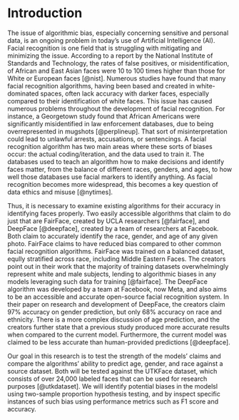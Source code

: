 # Introduction

The issue of algorithmic bias, especially concerning sensitive and personal data, is an ongoing problem in today's use of Artificial Intelligence (AI). Facial recognition is one field that is struggling with mitigating and minimizing the issue. According to a report by the National Institute of Standards and Technology, the rates of false positives, or misidentification, of African and East Asian faces were 10 to 100 times higher than those for White or European faces [@nist]. Numerous studies have found that many facial recognition algorithms, having been based and created in white-dominated spaces, often lack accuracy with darker faces, especially compared to their identification of white faces. This issue has caused numerous problems throughout the development of facial recognition. For instance, a Georgetown study found that African Americans were significantly misidentified in law enforcement databases, due to being overrepresented in mugshots [@perplineup]. That sort of misinterpretation could lead to unlawful arrests, accusations, or sentencings. A facial recognition algorithm has two main areas where these sorts of biases occur: the actual coding/iteration, and the data used to train it. The databases used to teach an algorithm how to make decisions and identify faces matter, from the balance of different races, genders, and ages, to how well those databases use facial markers to identify anything. As facial recognition becomes more widespread, this becomes a key question of data ethics and misuse [@nytimes].

Thus, it is necessary to examine existing algorithms for their accuracy in identifying faces properly. Two easily accessible algorithms that claim to do just that are FairFace, created by UCLA researchers [@fairface], and DeepFace [@deepface], created by a team of researchers at Facebook. Both claim to accurately identify the race, gender, and age of any given photo. FairFace claims to have reduced bias compared to other common facial recognition algorithms. FairFace was trained on a balanced dataset, eqully stratified across race, including Middle Eastern Faces.<!--It was trained on a balanced dataset that featured equal numbers of different races, including Middle Eastern faces.--> The creators point out in their work that the majority of training datasets overwhelmingly represent white and male subjects, lending to algorithmic biases in any models leveraging such data for training<!--the majority of other training data is overwhelmingly white and male, lending those algorithms a bias--> [@fairface]. The DeepFace algorithm was developed by a team at Facebook, now Meta, and also aims to be an accessible and accurate open-source facial recognition system. In their paper on research and development of DeepFace, the creators claim 97% accuracy on gender prediction, but only 68% accuracy on race and ethnicity.  There is a more complex discussion of age prediction, and the creators further state that a previous study produced more accurate results when compared to the current model.  Furthermore, the current model was claimed to be less accurate than human-provided predictions<!--The creators have shown an accuracy rate of up to 97% on at least one dataset, but replication is key when it comes to testing code--> [@deepface].

<!--It is this paper's goal to test the accuracy of those claims and compare these algorithm's ability to guess the race, gender, and age of a given dataset, both with and without controlling for the race of the given faces-->
Our goal in this research is to test the strength of the models' claims and compare the algorithms' ability to predict age, gender, and race against a source dataset. Both will be tested against the UTKFace dataset, which consists of over 24,000 labeled faces that can be used for research purposes [@utkdataset]. We will identify potential biases in the modelsl using two-sample proportion hypothesis testing, and by inspect specific instances of such bias using performance metrics such as F1 score and accuracy. 

<!--and compare this bias against the baseline (aka, the bias inherently present in the UTK face dataset).-->
